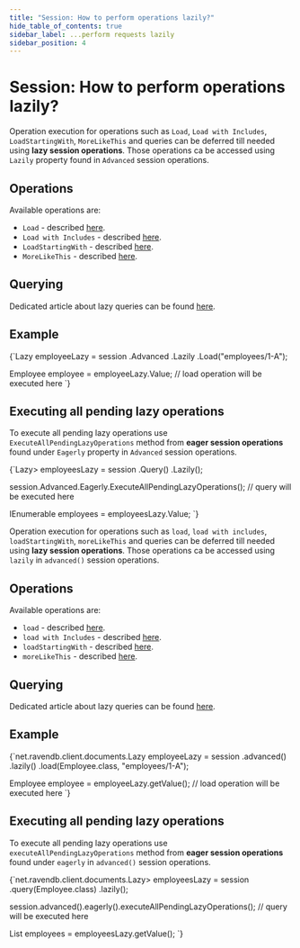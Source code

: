 ```yaml
---
title: "Session: How to perform operations lazily?"
hide_table_of_contents: true
sidebar_label: ...perform requests lazily
sidebar_position: 4
---
```





# Session: How to perform operations lazily?
<LanguageSwitcher supportedLanguages={supportedLanguages} />
<LanguageContent language="csharp">


Operation execution for operations such as `Load`, `Load with Includes`, `LoadStartingWith`, `MoreLikeThis` and queries can be deferred till needed using **lazy session operations**. Those operations ca be accessed using `Lazily` property found in `Advanced` session operations.

## Operations

Available operations are:

- `Load` - described [here](../../../client-api/session/loading-entities.mdx#load).
- `Load with Includes` - described [here](../../../client-api/session/loading-entities.mdx#load-with-includes).
- `LoadStartingWith` - described [here](../../../client-api/session/loading-entities.mdx#loadstartingwith).
- `MoreLikeThis` - described [here](../../../client-api/session/how-to/use-morelikethis.mdx).

## Querying

Dedicated article about lazy queries can be found [here](../../../client-api/session/querying/how-to-perform-queries-lazily.mdx).

## Example

<TabItem value="lazy_1" label="lazy_1">
<CodeBlock language="csharp">
{`Lazy<Employee> employeeLazy = session
	.Advanced
	.Lazily
	.Load<Employee>("employees/1-A");

Employee employee = employeeLazy.Value; // load operation will be executed here
`}
</CodeBlock>
</TabItem>

## Executing all pending lazy operations

To execute all pending lazy operations use `ExecuteAllPendingLazyOperations` method from **eager session operations** found under `Eagerly` property in `Advanced` session operations.

<TabItem value="lazy_2" label="lazy_2">
<CodeBlock language="csharp">
{`Lazy<IEnumerable<Employee>> employeesLazy = session
	.Query<Employee>()
	.Lazily();

session.Advanced.Eagerly.ExecuteAllPendingLazyOperations(); // query will be executed here

IEnumerable<Employee> employees = employeesLazy.Value;
`}
</CodeBlock>
</TabItem>


</LanguageContent>
<LanguageContent language="java">


Operation execution for operations such as `load`, `load with includes`, `loadStartingWith`, `moreLikeThis` and queries can be deferred till needed using **lazy session operations**. Those operations ca be accessed using `lazily` in `advanced()` session operations.

## Operations

Available operations are:

- `load` - described [here](../../../client-api/session/loading-entities.mdx#load).
- `load with Includes` - described [here](../../../client-api/session/loading-entities.mdx#load-with-includes).
- `loadStartingWith` - described [here](../../../client-api/session/loading-entities.mdx#loadstartingwith).
- `moreLikeThis` - described [here](../../../client-api/session/how-to/use-morelikethis.mdx).

## Querying

Dedicated article about lazy queries can be found [here](../../../client-api/session/querying/how-to-perform-queries-lazily.mdx).

## Example

<TabItem value="lazy_1" label="lazy_1">
<CodeBlock language="java">
{`net.ravendb.client.documents.Lazy<Employee> employeeLazy = session
    .advanced()
    .lazily()
    .load(Employee.class, "employees/1-A");

Employee employee = employeeLazy.getValue(); // load operation will be executed here
`}
</CodeBlock>
</TabItem>

## Executing all pending lazy operations

To execute all pending lazy operations use `executeAllPendingLazyOperations` method from **eager session operations** found under `eagerly` in `advanced()` session operations.

<TabItem value="lazy_2" label="lazy_2">
<CodeBlock language="java">
{`net.ravendb.client.documents.Lazy<List<Employee>> employeesLazy = session
    .query(Employee.class)
    .lazily();

session.advanced().eagerly().executeAllPendingLazyOperations(); // query will be executed here

List<Employee> employees = employeesLazy.getValue();
`}
</CodeBlock>
</TabItem>


</LanguageContent>

<!---
- [How to perform queries lazily?](../querying/how-to-perform-queries-lazily)

-->